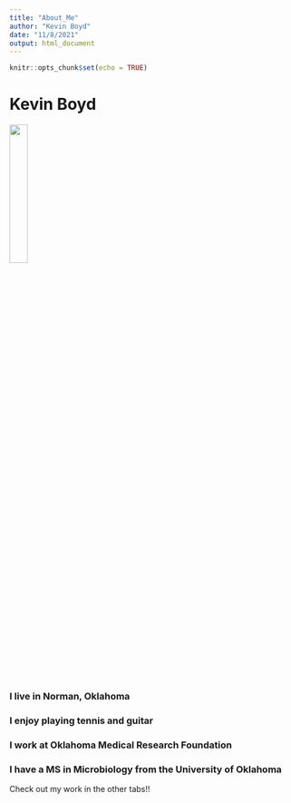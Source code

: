 ```yaml
---
title: "About_Me"
author: "Kevin Boyd"
date: "11/8/2021"
output: html_document
---
```


```r
knitr::opts_chunk$set(echo = TRUE)
```

# Kevin Boyd

![](kevin.jpg){#id .class width=25% height=25%}

### I live in Norman, Oklahoma

### I enjoy playing tennis and guitar

### I work at Oklahoma Medical Research Foundation

### I have a MS in Microbiology from the University of Oklahoma

Check out my work in the other tabs!!